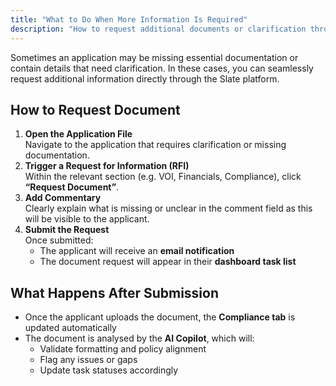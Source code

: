 ```yaml
---
title: "What to Do When More Information Is Required"
description: "How to request additional documents or clarification through the Slate platform."
---
```


Sometimes an application may be missing essential documentation or contain details that need clarification. In these cases, you can seamlessly request additional information directly through the Slate platform.

## How to Request Document

1. **Open the Application File**\
   Navigate to the application that requires clarification or missing documentation.
2. **Trigger a Request for Information (RFI)**\
   Within the relevant section (e.g. VOI, Financials, Compliance), click **“Request Document”**.
3. **Add Commentary**\
   Clearly explain what is missing or unclear in the comment field as this will be visible to the applicant.
4. **Submit the Request**\
   Once submitted:
   - The applicant will receive an **email notification**
   - The document request will appear in their **dashboard task list**

## What Happens After Submission

- Once the applicant uploads the document, the **Compliance tab** is updated automatically
- The document is analysed by the **AI Copilot**, which will:
  - Validate formatting and policy alignment
  - Flag any issues or gaps
  - Update task statuses accordingly